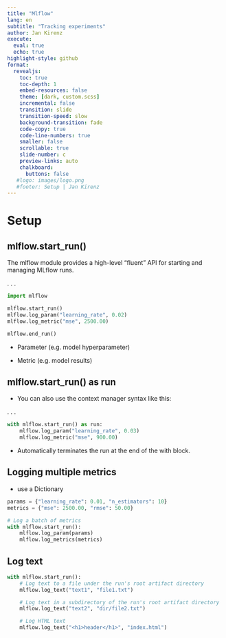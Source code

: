 ```yaml
---
title: "Mlflow"
lang: en 
subtitle: "Tracking experiments"
author: Jan Kirenz
execute:
  eval: true
  echo: true
highlight-style: github
format:
  revealjs: 
    toc: true
    toc-depth: 1
    embed-resources: false
    theme: [dark, custom.scss]  
    incremental: false
    transition: slide
    transition-speed: slow
    background-transition: fade
    code-copy: true
    code-line-numbers: true
    smaller: false
    scrollable: true
    slide-number: c
    preview-links: auto
    chalkboard: 
      buttons: false
   #logo: images/logo.png
   #footer: Setup | Jan Kirenz
---
```


# Setup {background-image="images/dje.jpg"}


## mlflow.start_run()

The mlflow module provides a high-level “fluent” API for starting and managing MLflow runs.

. . .

```python
import mlflow

mlflow.start_run()
mlflow.log_param("learning_rate", 0.02)
mlflow.log_metric("mse", 2500.00)

mlflow.end_run()
```

- Parameter (e.g. model hyperparameter) 

- Metric (e.g. model results)

## mlflow.start_run() as run

- You can also use the context manager syntax like this:

. . .

```python

with mlflow.start_run() as run:
    mlflow.log_param("learning_rate", 0.03)
    mlflow.log_metric("mse", 900.00)

```

- Automatically terminates the run at the end of the with block.

## Logging multiple metrics

- use a Dictionary 

```python

params = {"learning_rate": 0.01, "n_estimators": 10}
metrics = {"mse": 2500.00, "rmse": 50.00}

# Log a batch of metrics
with mlflow.start_run():
    mlflow.log_param(params)
    mlflow.log_metrics(metrics)
```



## Log text

```python

with mlflow.start_run():
    # Log text to a file under the run's root artifact directory
    mlflow.log_text("text1", "file1.txt")

    # Log text in a subdirectory of the run's root artifact directory
    mlflow.log_text("text2", "dir/file2.txt")

    # Log HTML text
    mlflow.log_text("<h1>header</h1>", "index.html")
```


